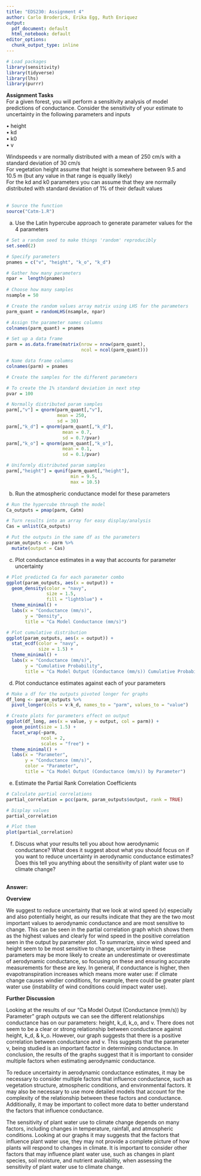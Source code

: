 ```yaml
---
title: "EDS230: Assignment 4"
author: Carlo Broderick, Erika Egg, Ruth Enriquez
output:
  pdf_document: default
  html_notebook: default
editor_options:
  chunk_output_type: inline
---
```


```r
# Load packages
library(sensitivity)
library(tidyverse)
library(lhs)
library(purrr)
```

**Assignment Tasks**\
For a given forest, you will perform a sensitivity analysis of model predictions of conductance. Consider the sensitivity of your estimate to uncertainty in the following parameters and inputs

• height\
• kd\
• k0\
• v

Windspeeds v are normally distributed with a mean of 250 cm/s with a standard deviation of 30 cm/s\
For vegetation height assume that height is somewhere between 9.5 and 10.5 m (but any value in that range is equally likely)\
For the kd and k0 parameters you can assume that they are normally distributed with standard deviation of 1% of their default values\
\
```r
# Source the function
source("Catm-1.R")
```

a) Use the Latin hypercube approach to generate parameter values for the 4 parameters\

```r
# Set a random seed to make things 'random' reproducibly
set.seed(2)

# Specify parameters
pnames = c("v", "height", "k_o", "k_d")

# Gather how many parameters
npar =  length(pnames)
               
# Choose how many samples
nsample = 50

# Create the random values array matrix using LHS for the parameters
parm_quant = randomLHS(nsample, npar)

# Assign the parameter names columns
colnames(parm_quant) = pnames

# Set up a data frame
parm = as.data.frame(matrix(nrow = nrow(parm_quant), 
                            ncol = ncol(parm_quant)))

# Name data frame columns
colnames(parm) = pnames

# Create the samples for the different parameters

# To create the 1% standard deviation in next step
pvar = 100

# Normally distributed param samples
parm[,"v"] = qnorm(parm_quant[,"v"], 
                   mean = 250, 
                   sd = 30)
parm[,"k_d"] = qnorm(parm_quant[,"k_d"], 
                     mean = 0.7, 
                     sd = 0.7/pvar)
parm[,"k_o"] = qnorm(parm_quant[,"k_o"], 
                     mean = 0.1, 
                     sd = 0.1/pvar)

# Uniformly distributed param samples
parm[,"height"] = qunif(parm_quant[,"height"], 
                        min = 9.5, 
                        max = 10.5)
```

b) Run the atmospheric conductance model for these parameters\

```r
# Run the hypercube through the model
Ca_outputs = pmap(parm, Catm)

# Turn results into an array for easy display/analysis
Cas = unlist(Ca_outputs)

# Put the outputs in the same df as the parameters
param_outputs <- parm %>%
  mutate(output = Cas)
```

c) Plot conductance estimates in a way that accounts for parameter uncertainty\

```r
# Plot predicted Ca for each parameter combo
ggplot(param_outputs, aes(x = output)) +
  geom_density(color = "navy", 
               size = 1.5, 
               fill = "lightblue") +
  theme_minimal() +
  labs(x = "Conductance (mm/s)", 
       y = "Density", 
       title = "Ca Model Conductance (mm/s)")

# Plot cumulative distribution
ggplot(param_outputs, aes(x = output)) +
  stat_ecdf(color = "navy", 
            size = 1.5) +
  theme_minimal() +
  labs(x = "Conductance (mm/s)", 
       y = "Cumulative Probability", 
       title = "Ca Model Output (Conductance (mm/s)) Cumulative Probability")
```

d) Plot conductance estimates against each of your parameters\

```r
# Make a df for the outputs pivoted longer for graphs
df_long <- param_outputs %>% 
  pivot_longer(cols = v:k_d, names_to = "parm", values_to = "value")

# Create plots for parameters effect on output
ggplot(df_long, aes(x = value, y = output, col = parm)) +
  geom_point(size = 1.5) +
  facet_wrap(~parm, 
             ncol = 2, 
             scales = "free") +
  theme_minimal() +
  labs(x = "Parameter", 
       y = "Conductance (mm/s)", 
       color = "Parameter", 
       title = "Ca Model Output (Conductance (mm/s)) by Parameter")
```

e) Estimate the Partial Rank Correlation Coefficients\

```r
# Calculate partial correlations
partial_correlation = pcc(parm, param_outputs$output, rank = TRUE)

# Display values
partial_correlation

# Plot them
plot(partial_correlation)
```

f) Discuss what your results tell you about how aerodynamic conductance? What does it suggest about what you should focus on if you want to reduce uncertainty in aerodynamic conductance estimates? Does this tell you anything about the sensitivity of plant water use to climate change?\
\

**Answer:** 

**Overview**

We suggest to reduce uncertainty that we look at wind speed (v) especially and also potentially height, as our results indicate that they are the two most important values to aerodynamic conductance and are most sensitive to change. This can be seen in the partial correlation graph which shows them as the highest values and clearly for wind speed in the positive correlation seen in the output by parameter plot. To summarize, since wind speed and height seem to be most sensitive to change, uncertainty in these parameters may be more likely to create an underestimate or overestimate of aerodynamic conductance, so focusing on these and ensuring accurate measurements for these are key. In general, if conductance is higher, then evapotranspiration increases which means more water use: if climate change causes windier conditions, for example, there could be greater plant water use (instability of wind conditions could impact water use).

**Further Discussion**

Looking at the results of our “Ca Model Output (Conductance (mm/s)) by Parameter” graph outputs we can see the different relationships conductance has on our parameters: height, k_d, k_o, and v. There does not seem to be a clear or strong relationship between conductance against height, k_d, & k_o. However, our graph suggests that there is a positive correlation between conductance and v. This suggests that the parameter v, being studied is an important factor in determining conductance. In conclusion, the results of the graphs suggest that it is important to consider multiple factors when estimating aerodynamic conductance.

To reduce uncertainty in aerodynamic conductance estimates, it may be necessary to consider multiple factors that influence conductance, such as vegetation structure, atmospheric conditions, and environmental factors. It may also be necessary to use more detailed models that account for the complexity of the relationship between these factors and conductance. Additionally, it may be important to collect more data to better understand the factors that influence conductance.

The sensitivity of plant water use to climate change depends on many factors, including changes in temperature, rainfall, and atmospheric conditions. Looking at our graphs it may suggests that the factors that influence plant water use, they may not provide a complete picture of how plants will respond to changes in climate. It is important to consider other factors that may influence plant water use, such as changes in plant species, soil moisture, and nutrient availability, when assessing the sensitivity of plant water use to climate change.


\